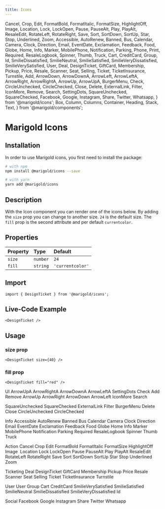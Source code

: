 ```yaml
---
title: Icons
---
```


  Cancel,
  Crop,
  Edit,
  FormatBold,
  FormatItalic,
  FormatSize,
  HighlightOff,
  Image,
  Location,
  Lock,
  LockOpen,
  Pause,
  PauseAlt,
  Play,
  PlayAlt,
  ResaleEdit,
  RotateLeft,
  RotateRight,
  Save,
  Sort,
  SortDown,
  SortUp,
  Star,
  Stop,
  Underlined,
  Zoom,
  Accessible,
  AutoRenew,
  Banned,
  Bus,
  Calendar,
  Camera,
  Clock,
  Direction,
  Email,
  EventDate,
  Exclamation,
  Feedback,
  Food,
  Globe,
  Home,
  Info,
  Marker,
  MobilePhone,
  Notification,
  Parking,
  Phone,
  Print,
  Required,
  ResaleLogbook,
  Spinner,
  Thumb,
  Truck,
  Cart,
  CreditCard,
  Group,
  Id,
  SmilieDissatisfied,
  SmilieNeutral,
  SmilieSatisfied,
  SmilieVeryDissatisfied,
  SmilieVerySatisfied,
  User,
  Deal,
  DesignTicket,
  GiftCard,
  Membership,
  Pickup,
  Price,
  Resale,
  Scanner,
  Seat,
  Selling,
  Ticket,
  TicketInsurance,
  Turnstile,
  Add,
  ArrowDown,
  ArrowDownA,
  ArrowLeft,
  ArrowLeftA,
  ArrowRight,
  ArrowRightA,
  ArrowUp,
  ArrowUpA,
  BurgerMenu,
  Check,
  CircleUnchecked,
  CircleChecked,
  Close,
  Delete,
  ExternalLink,
  Filter,
  IconMore,
  Remove,
  Search,
  SettingDots,
  SquareUnchecked,
  SquareChecked,
  Facebook,
  Google,
  Instagram,
  Share,
  Twitter,
  Whatsapp,
} from '@marigold/icons';
  Box,
  Column,
  Columns,
  Container,
  Heading,
  Stack,
  Text,
} from '@marigold/components';

# Marigold Icons

## Installation

In order to use Marigold icons, you first need to install the package:

```bash onlyCode
# with npm
npm install @marigold/icons --save

# with yarn
yarn add @marigold/icons
```

## Description

With the Icon component you can render one of the icons below.
By adding the `size` prop you can change to another size. `24` is the default size.
The `fill` prop is the second attribute and per default `currentcolor`.

## Properties

| Property | Type     | Default          |
| :------- | :------- | :--------------- |
| `size`   | `number` | `24`             |
| `fill`   | `string` | `'currentcolor'` |

## Import

```tsx onlyCode
import { DesignTicket } from '@marigold/icons';
```

## Live-Code Example

```tsx expandCode
<DesignTicket />
```

## Usage

### size prop

```tsx
<DesignTicket size={40} />
```

### fill prop

```tsx
<DesignTicket fill="red" />
```

<Heading>UI</Heading>
<Columns space={8}>
  <Column width={4}>
    <Box
      as={Container}
      bg="white"
      p="8px"
      display="flex"
      justifyContent="space-between"
    >
      <Text>ArrowUpA</Text>
      <ArrowUpA />
    </Box>
    <Box
      as={Container}
      bg="#e9e7eb"
      p="8px"
      display="flex"
      justifyContent="space-between"
    >
      <Text>ArrowRightA</Text>
      <ArrowRightA />
    </Box>
    <Box
      as={Container}
      bg="white"
      p="8px"
      display="flex"
      justifyContent="space-between"
    >
      <Text>ArrowDownA</Text>
      <ArrowDownA />
    </Box>
    <Box
      as={Container}
      bg="#e9e7eb"
      p="8px"
      display="flex"
      justifyContent="space-between"
    >
      <Text>ArrowLeftA</Text>
      <ArrowLeftA />
    </Box>
    <Box
      as={Container}
      bg="white"
      p="8px"
      display="flex"
      justifyContent="space-between"
    >
      <Text>SettingDots</Text>
      <SettingDots />
    </Box>
    <Box
      as={Container}
      bg="#e9e7eb"
      p="8px"
      display="flex"
      justifyContent="space-between"
    >
      <Text>Check</Text>
      <Check />
    </Box>
    <Box
      as={Container}
      bg="white"
      p="8px"
      display="flex"
      justifyContent="space-between"
    >
      <Text>Add</Text>
      <Add />
    </Box>
    <Box
      as={Container}
      bg="#e9e7eb"
      p="8px"
      display="flex"
      justifyContent="space-between"
    >
      <Text>Remove</Text>
      <Remove />
    </Box>
  </Column>
  <Column width={4}>
    <Box
      as={Container}
      bg="white"
      p="8px"
      display="flex"
      justifyContent="space-between"
    >
      <Text>ArrowUp</Text>
      <ArrowUp />
    </Box>
    <Box
      as={Container}
      bg="#e9e7eb"
      p="8px"
      display="flex"
      justifyContent="space-between"
    >
      <Text>ArrowRight</Text>
      <ArrowRight />
    </Box>
    <Box
      as={Container}
      bg="white"
      p="8px"
      display="flex"
      justifyContent="space-between"
    >
      <Text>ArrowDown</Text>
      <ArrowDown />
    </Box>
    <Box
      as={Container}
      bg="#e9e7eb"
      p="8px"
      display="flex"
      justifyContent="space-between"
    >
      <Text>ArrowLeft</Text>
      <ArrowLeft />
    </Box>
    <Box
      as={Container}
      bg="white"
      p="8px"
      display="flex"
      justifyContent="space-between"
    >
      <Text>IconMore</Text>
      <IconMore />
    </Box>
    <Box
      as={Container}
      bg="#e9e7eb"
      p="8px"
      display="flex"
      justifyContent="space-between"
    >
      <Text>Search</Text>
      <Search />
    </Box>
    <Box
      as={Container}
      bg="white"
      p="8px"
      display="flex"
      justifyContent="space-between"
    >
      <Text>SquareUnchecked</Text>
      <SquareUnchecked />
    </Box>
    <Box
      as={Container}
      bg="#e9e7eb"
      p="8px"
      display="flex"
      justifyContent="space-between"
    >
      <Text>SquareChecked</Text>
      <SquareChecked />
    </Box>
  </Column>
  <Column width={4}>
    <Box
      as={Container}
      bg="white"
      p="8px"
      display="flex"
      justifyContent="space-between"
    >
      <Text>ExternalLink</Text>
      <ExternalLink />
    </Box>
    <Box
      as={Container}
      bg="#e9e7eb"
      p="8px"
      display="flex"
      justifyContent="space-between"
    >
      <Text>Filter</Text>
      <Filter />
    </Box>
    <Box
      as={Container}
      bg="white"
      p="8px"
      display="flex"
      justifyContent="space-between"
    >
      <Text>BurgerMenu</Text>
      <BurgerMenu />
    </Box>
    <Box
      as={Container}
      bg="#e9e7eb"
      p="8px"
      display="flex"
      justifyContent="space-between"
    >
      <Text>Delete</Text>
      <Delete />
    </Box>
    <Box
      as={Container}
      bg="white"
      p="8px"
      display="flex"
      justifyContent="space-between"
    >
      <Text>Close</Text>
      <Close />
    </Box>
    <Box
      as={Container}
      bg="#e9e7eb"
      p="8px"
      display="flex"
      justifyContent="space-between"
    >
      <Text>CircleUnchecked</Text>
      <CircleUnchecked />
    </Box>
    <Box
      as={Container}
      bg="white"
      p="8px"
      display="flex"
      justifyContent="space-between"
    >
      <Text>CircleChecked</Text>
      <CircleChecked />
    </Box>
  </Column>
</Columns>

<Heading>Info</Heading>
<Columns space={8}>
  <Column width={4}>
    <Box
      as={Container}
      bg="white"
      p="8px"
      display="flex"
      justifyContent="space-between"
    >
      <Text>Accessible</Text>
      <Accessible />
    </Box>
    <Box
      as={Container}
      bg="#e9e7eb"
      p="8px"
      display="flex"
      justifyContent="space-between"
    >
      <Text>AutoRenew</Text>
      <AutoRenew />
    </Box>
    <Box
      as={Container}
      bg="white"
      p="8px"
      display="flex"
      justifyContent="space-between"
    >
      <Text>Banned</Text>
      <Banned />
    </Box>
    <Box
      as={Container}
      bg="#e9e7eb"
      p="8px"
      display="flex"
      justifyContent="space-between"
    >
      <Text>Bus</Text>
      <Bus />
    </Box>
    <Box
      as={Container}
      bg="white"
      p="8px"
      display="flex"
      justifyContent="space-between"
    >
      <Text>Calendar</Text>
      <Calendar />
    </Box>
    <Box
      as={Container}
      bg="#e9e7eb"
      p="8px"
      display="flex"
      justifyContent="space-between"
    >
      <Text>Camera</Text>
      <Camera />
    </Box>
    <Box
      as={Container}
      bg="white"
      p="8px"
      display="flex"
      justifyContent="space-between"
    >
      <Text>Clock</Text>
      <Clock />
    </Box>
    <Box
      as={Container}
      bg="#e9e7eb"
      p="8px"
      display="flex"
      justifyContent="space-between"
    >
      <Text>Direction</Text>
      <Direction />
    </Box>
    <Box
      as={Container}
      bg="white"
      p="8px"
      display="flex"
      justifyContent="space-between"
    >
      <Text>Email</Text>
      <Email />
    </Box>
  </Column>
  <Column width={4}>
    <Box
      as={Container}
      bg="#e9e7eb"
      p="8px"
      display="flex"
      justifyContent="space-between"
    >
      <Text>EventDate</Text>
      <EventDate />
    </Box>
    <Box
      as={Container}
      bg="white"
      p="8px"
      display="flex"
      justifyContent="space-between"
    >
      <Text>Exclamation</Text>
      <Exclamation />
    </Box>
    <Box
      as={Container}
      bg="#e9e7eb"
      p="8px"
      display="flex"
      justifyContent="space-between"
    >
      <Text>Feedback</Text>
      <Feedback />
    </Box>
    <Box
      as={Container}
      bg="white"
      p="8px"
      display="flex"
      justifyContent="space-between"
    >
      <Text>Food</Text>
      <Food />
    </Box>
    <Box
      as={Container}
      bg="#e9e7eb"
      p="8px"
      display="flex"
      justifyContent="space-between"
    >
      <Text>Globe</Text>
      <Globe />
    </Box>
    <Box
      as={Container}
      bg="white"
      p="8px"
      display="flex"
      justifyContent="space-between"
    >
      <Text>Home</Text>
      <Home />
    </Box>
    <Box
      as={Container}
      bg="#e9e7eb"
      p="8px"
      display="flex"
      justifyContent="space-between"
    >
      <Text>Info</Text>
      <Info />
    </Box>
    <Box
      as={Container}
      bg="white"
      p="8px"
      display="flex"
      justifyContent="space-between"
    >
      <Text>Marker</Text>
      <Marker />
    </Box>
  </Column>
  <Column width={4}>
    <Box
      as={Container}
      bg="#e9e7eb"
      p="8px"
      display="flex"
      justifyContent="space-between"
    >
      <Text>MobilePhone</Text>
      <MobilePhone />
    </Box>
    <Box
      as={Container}
      bg="white"
      p="8px"
      display="flex"
      justifyContent="space-between"
    >
      <Text>Notification</Text>
      <Notification />
    </Box>
    <Box
      as={Container}
      bg="#e9e7eb"
      p="8px"
      display="flex"
      justifyContent="space-between"
    >
      <Text>Parking</Text>
      <Parking />
    </Box>
    <Box
      as={Container}
      bg="white"
      p="8px"
      display="flex"
      justifyContent="space-between"
    >
      <Text>Required</Text>
      <Required />
    </Box>
    <Box
      as={Container}
      bg="#e9e7eb"
      p="8px"
      display="flex"
      justifyContent="space-between"
    >
      <Text>ResaleLogbook</Text>
      <ResaleLogbook />
    </Box>
    <Box
      as={Container}
      bg="white"
      p="8px"
      display="flex"
      justifyContent="space-between"
    >
      <Text>Spinner</Text>
      <Spinner />
    </Box>
    <Box
      as={Container}
      bg="#e9e7eb"
      p="8px"
      display="flex"
      justifyContent="space-between"
    >
      <Text>Thumb</Text>
      <Thumb />
    </Box>
    <Box
      as={Container}
      bg="white"
      p="8px"
      display="flex"
      justifyContent="space-between"
    >
      <Text>Truck</Text>
      <Truck />
    </Box>
  </Column>
</Columns>

<Heading>Action</Heading>
<Columns space={8}>
  <Column width={4}>
    <Box
      as={Container}
      bg="white"
      p="8px"
      display="flex"
      justifyContent="space-between"
    >
      <Text>Cancel</Text>
      <Cancel />
    </Box>
    <Box
      as={Container}
      bg="#e9e7eb"
      p="8px"
      display="flex"
      justifyContent="space-between"
    >
      <Text>Crop</Text>
      <Crop />
    </Box>
    <Box
      as={Container}
      bg="white"
      p="8px"
      display="flex"
      justifyContent="space-between"
    >
      <Text>Edit</Text>
      <Edit />
    </Box>
    <Box
      as={Container}
      bg="#e9e7eb"
      p="8px"
      display="flex"
      justifyContent="space-between"
    >
      <Text>FormatBold</Text>
      <FormatBold />
    </Box>
    <Box
      as={Container}
      bg="white"
      p="8px"
      display="flex"
      justifyContent="space-between"
    >
      <Text>FormatItalic</Text>
      <FormatItalic />
    </Box>
    <Box
      as={Container}
      bg="#e9e7eb"
      p="8px"
      display="flex"
      justifyContent="space-between"
    >
      <Text>FormatSize</Text>
      <FormatSize />
    </Box>
    <Box
      as={Container}
      bg="white"
      p="8px"
      display="flex"
      justifyContent="space-between"
    >
      <Text>HighlightOff</Text>
      <HighlightOff />
    </Box>
    <Box
      as={Container}
      bg="#e9e7eb"
      p="8px"
      display="flex"
      justifyContent="space-between"
    >
      <Text>Image</Text>
      <Image />
    </Box>
    <Box
      as={Container}
      bg="white"
      p="8px"
      display="flex"
      justifyContent="space-between"
    >
      <Text>Location</Text>
      <Location />
    </Box>
  </Column>
  <Column width={4}>
    <Box
      as={Container}
      bg="#e9e7eb"
      p="8px"
      display="flex"
      justifyContent="space-between"
    >
      <Text>Lock</Text>
      <Lock />
    </Box>
    <Box
      as={Container}
      bg="white"
      p="8px"
      display="flex"
      justifyContent="space-between"
    >
      <Text>LockOpen</Text>
      <LockOpen />
    </Box>
    <Box
      as={Container}
      bg="#e9e7eb"
      p="8px"
      display="flex"
      justifyContent="space-between"
    >
      <Text>Pause</Text>
      <Pause />
    </Box>
    <Box
      as={Container}
      bg="white"
      p="8px"
      display="flex"
      justifyContent="space-between"
    >
      <Text>PauseAlt</Text>
      <PauseAlt />
    </Box>
    <Box
      as={Container}
      bg="#e9e7eb"
      p="8px"
      display="flex"
      justifyContent="space-between"
    >
      <Text>Play</Text>
      <Play />
    </Box>
    <Box
      as={Container}
      bg="white"
      p="8px"
      display="flex"
      justifyContent="space-between"
    >
      <Text>PlayAlt</Text>
      <PlayAlt />
    </Box>
    <Box
      as={Container}
      bg="#e9e7eb"
      p="8px"
      display="flex"
      justifyContent="space-between"
    >
      <Text>ResaleEdit</Text>
      <ResaleEdit />
    </Box>
    <Box
      as={Container}
      bg="white"
      p="8px"
      display="flex"
      justifyContent="space-between"
    >
      <Text>RotateLeft</Text>
      <RotateLeft />
    </Box>
    <Box
      as={Container}
      bg="#e9e7eb"
      p="8px"
      display="flex"
      justifyContent="space-between"
    >
      <Text>RotateRight</Text>
      <RotateRight />
    </Box>
  </Column>
  <Column width={4}>
    <Box
      as={Container}
      bg="white"
      p="8px"
      display="flex"
      justifyContent="space-between"
    >
      <Text>Save</Text>
      <Save />
    </Box>
    <Box
      as={Container}
      bg="#e9e7eb"
      p="8px"
      display="flex"
      justifyContent="space-between"
    >
      <Text>Sort</Text>
      <Sort />
    </Box>
    <Box
      as={Container}
      bg="white"
      p="8px"
      display="flex"
      justifyContent="space-between"
    >
      <Text>SortDown</Text>
      <SortDown />
    </Box>
    <Box
      as={Container}
      bg="#e9e7eb"
      p="8px"
      display="flex"
      justifyContent="space-between"
    >
      <Text>SortUp</Text>
      <SortUp />
    </Box>
    <Box
      as={Container}
      bg="white"
      p="8px"
      display="flex"
      justifyContent="space-between"
    >
      <Text>Star</Text>
      <Star />
    </Box>
    <Box
      as={Container}
      bg="#e9e7eb"
      p="8px"
      display="flex"
      justifyContent="space-between"
    >
      <Text>Stop</Text>
      <Stop />
    </Box>
    <Box
      as={Container}
      bg="white"
      p="8px"
      display="flex"
      justifyContent="space-between"
    >
      <Text>Underlined</Text>
      <Underlined />
    </Box>
    <Box
      as={Container}
      bg="#e9e7eb"
      p="8px"
      display="flex"
      justifyContent="space-between"
    >
      <Text>Zoom</Text>
      <Zoom />
    </Box>
  </Column>
</Columns>

<Heading>Ticketing</Heading>
<Columns space={8}>
  <Column width={4}>
    <Box
      as={Container}
      bg="white"
      p="8px"
      display="flex"
      justifyContent="space-between"
    >
      <Text>Deal</Text>
      <Deal />
    </Box>
    <Box
      as={Container}
      bg="#e9e7eb"
      p="8px"
      display="flex"
      justifyContent="space-between"
    >
      <Text>DesignTicket</Text>
      <DesignTicket />
    </Box>
    <Box
      as={Container}
      bg="white"
      p="8px"
      display="flex"
      justifyContent="space-between"
    >
      <Text>GiftCard</Text>
      <GiftCard />
    </Box>
    <Box
      as={Container}
      bg="#e9e7eb"
      p="8px"
      display="flex"
      justifyContent="space-between"
    >
      <Text>Membership</Text>
      <Membership />
    </Box>
    <Box
      as={Container}
      bg="white"
      p="8px"
      display="flex"
      justifyContent="space-between"
    >
      <Text>Pickup</Text>
      <Pickup />
    </Box>
    <Box
      as={Container}
      bg="#e9e7eb"
      p="8px"
      display="flex"
      justifyContent="space-between"
    >
      <Text>Price</Text>
      <Price />
    </Box>
    <Box
      as={Container}
      bg="white"
      p="8px"
      display="flex"
      justifyContent="space-between"
    >
      <Text>Resale</Text>
      <Resale />
    </Box>
  </Column>
  <Column width={4}>
    <Box
      as={Container}
      bg="#e9e7eb"
      p="8px"
      display="flex"
      justifyContent="space-between"
    >
      <Text>Scanner</Text>
      <Scanner />
    </Box>
    <Box
      as={Container}
      bg="white"
      p="8px"
      display="flex"
      justifyContent="space-between"
    >
      <Text>Seat</Text>
      <Seat />
    </Box>
    <Box
      as={Container}
      bg="#e9e7eb"
      p="8px"
      display="flex"
      justifyContent="space-between"
    >
      <Text>Selling</Text>
      <Selling />
    </Box>
    <Box
      as={Container}
      bg="white"
      p="8px"
      display="flex"
      justifyContent="space-between"
    >
      <Text>Ticket</Text>
      <Ticket />
    </Box>
    <Box
      as={Container}
      bg="#e9e7eb"
      p="8px"
      display="flex"
      justifyContent="space-between"
    >
      <Text>TicketInsurance</Text>
      <TicketInsurance />
    </Box>
    <Box
      as={Container}
      bg="white"
      p="8px"
      display="flex"
      justifyContent="space-between"
    >
      <Text>Turnstile</Text>
      <Turnstile />
    </Box>
  </Column>
</Columns>

<Heading>User</Heading>
<Columns space={8}>
  <Column width={4}>
    <Box
      as={Container}
      bg="white"
      p="8px"
      display="flex"
      justifyContent="space-between"
    >
      <Text>User</Text>
      <User />
    </Box>
    <Box
      as={Container}
      bg="#e9e7eb"
      p="8px"
      display="flex"
      justifyContent="space-between"
    >
      <Text>Group</Text>
      <Group />
    </Box>
    <Box
      as={Container}
      bg="white"
      p="8px"
      display="flex"
      justifyContent="space-between"
    >
      <Text>Cart</Text>
      <Cart />
    </Box>
    <Box
      as={Container}
      bg="#e9e7eb"
      p="8px"
      display="flex"
      justifyContent="space-between"
    >
      <Text>CreditCard</Text>
      <CreditCard />
    </Box>
    <Box
      as={Container}
      bg="white"
      p="8px"
      display="flex"
      justifyContent="space-between"
    >
      <Text>SmilieVerySatisfied</Text>
      <SmilieVerySatisfied />
    </Box>
  </Column>
  <Column width={4}>
    <Box
      as={Container}
      bg="#e9e7eb"
      p="8px"
      display="flex"
      justifyContent="space-between"
    >
      <Text>SmilieSatisfied</Text>
      <SmilieSatisfied />
    </Box>
    <Box
      as={Container}
      bg="white"
      p="8px"
      display="flex"
      justifyContent="space-between"
    >
      <Text>SmilieNeutral</Text>
      <SmilieNeutral />
    </Box>
    <Box
      as={Container}
      bg="#e9e7eb"
      p="8px"
      display="flex"
      justifyContent="space-between"
    >
      <Text>SmilieDissatisfied</Text>
      <SmilieDissatisfied />
    </Box>
    <Box
      as={Container}
      bg="white"
      p="8px"
      display="flex"
      justifyContent="space-between"
    >
      <Text>SmilieVeryDissatisfied</Text>
      <SmilieVeryDissatisfied />
    </Box>
    <Box
      as={Container}
      bg="#e9e7eb"
      p="8px"
      display="flex"
      justifyContent="space-between"
    >
      <Text>Id</Text>
      <Id />
    </Box>
  </Column>
</Columns>

<Heading>Social</Heading>
<Columns space={8}>
  <Column width={4}>
    <Box
      as={Container}
      bg="white"
      p="8px"
      display="flex"
      justifyContent="space-between"
    >
      <Text>Facebook</Text>
      <Facebook />
    </Box>
    <Box
      as={Container}
      bg="#e9e7eb"
      p="8px"
      display="flex"
      justifyContent="space-between"
    >
      <Text>Google</Text>
      <Google />
    </Box>
    <Box
      as={Container}
      bg="white"
      p="8px"
      display="flex"
      justifyContent="space-between"
    >
      <Text>Instagram</Text>
      <Instagram />
    </Box>
    <Box
      as={Container}
      bg="#e9e7eb"
      p="8px"
      display="flex"
      justifyContent="space-between"
    >
      <Text>Share</Text>
      <Share />
    </Box>
    <Box
      as={Container}
      bg="white"
      p="8px"
      display="flex"
      justifyContent="space-between"
    >
      <Text>Twitter</Text>
      <Twitter />
    </Box>
    <Box
      as={Container}
      bg="#e9e7eb"
      p="8px"
      display="flex"
      justifyContent="space-between"
    >
      <Text>Whatsapp</Text>
      <Whatsapp />
    </Box>
  </Column>
</Columns>
